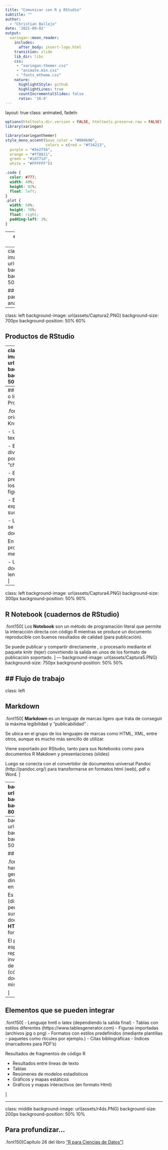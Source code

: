 ```yaml
---
title: "Comunicar con R y RStudio"
subtitle: ""  
author: 
  - "Christian Ballejo"
date: '2021-09-02'
output:
  xaringan::moon_reader:
    includes:
      after_body: insert-logo.html
    transition: slide
    lib_dir: libs
    css: 
     - "xaringan-themer.css"
     - "animate.min.css"
     - "fonts_mtheme.css"
    nature:
      highlightStyle: github
      highlightLines: true
      countIncrementalSlides: false
      ratio: '16:9'
---
```

layout: true
class: animated, fadeIn

```r
options(htmltools.dir.version = FALSE, htmltools.preserve.raw = FALSE)
library(xaringan)
```

```r
library(xaringanthemer)
style_mono_accent(base_color = "#004b00", 
                  colors = c(red = "#f34213",
  purple = "#3e2f5b",
  orange = "#ff8811",
  green = "#1d771d",
  white = "#FFFFFF"))
```

```css
.code {
  color: #777;
  width: 48%;
  height: 92%;
  float: left;
}
.plot {
  width: 50%;
  height: 70%;
  float: right;
  padding-left: 1%;
}
```

---
class: inverse, hide-logo, center


# Diapositivas

<br> 
<br> 

## https: //cballejo.github.io/Intro15

---
class: left
background-image: url(assets/Captura1.PNG)
background-size: 850px
background-position: 50% 60%

## Comunicar como parte del proceso del análisis

---
class: left
background-image: url(assets/Captura2.PNG)
background-size: 700px
background-position: 50% 60%

## Productos de RStudio

---
class: left
background-image: url(assets/Captura3.PNG)
background-size: 700px
background-position: 50% 70%

## Investigación reproducible

.font150[
Se encuadra en el paradigma de la **investigación reproducible** y la **programación literal**, que es adoptada por una creciente cantidad de revistas científicas internacionales.
]
---
## Programación literaria o literal (Literate Programming)

.font150[
- La idea original proviene de Don Knuth

- Un artículo es un flujo de texto y código

- El código del análisis se divide en texto y porciones de código “chunks”

- El código de la presentación da formato a los resultados (tablas, figuras, etc)

- El texto del artículo explica lo que está sucediendo en el análisis

- Los programas literarios se tejen para producir documentos legibles 

En definitiva, la programación literaria mezcla:

- Un lenguaje de documentación
- Un lenguaje de programación
]

---
class: left
background-image: url(assets/Captura4.PNG) 
background-size: 300px
background-position: 50% 90%

## R Notebook (cuadernos de RStudio)

.font150[
Los **Notebook** son un método de programación literal que permite la interacción directa con código R mientras se produce un documento reproducible con buenos resultados de calidad (para publicación). 

Se puede publicar y compartir directamente , o procesarlo mediante el paquete knitr (tejer) convirtiendo la salida en unos de los formato de publicación soportado.
]
---
background-image: url(assets/Captura5.PNG) 
background-size: 750px
background-position: 50% 50%

## Flujo de trabajo
---

class: left

## Markdown

.font150[
**Markdown** es un lenguaje de marcas ligero que trata de conseguir la máxima legibilidad y “publicabilidad” .

Se ubica en el grupo de los lenguajes de marcas como HTML, XML, entre otros, aunque es mucho más sencillo de utilizar.

Viene soportado por RStudio, tanto para sus Notebooks como para documentos R Makdown y presentaciones (slides)

Luego se conecta con el convertidor de documentos universal Pandoc (http://pandoc.org/) para transformarse en formatos html (web), pdf o Word. 
]

---
background-image: url(assets/Captura6.PNG) 
background-size: 400px
background-position: 80% 50%

## YAML

.code[.font140[
RStudio incorpora un encabezado construido en **lenguaje YAML** en los archivos R Markdown para indicarle a Pandoc que tipo de documento queremos construir.

Un encabezado YAML es un conjunto de pares clave:valor al comienzo del archivo. Siempre comienza y termina con tres rayas (- - -)

YAML es el acrónico recursivo de **“YAML Aint Markup Language”**, es un lenguaje de estructuración de datos sencillo.

]]

---
background-image: url(assets/Captura7.PNG) 
background-size: 600px
background-position: 50% 80%

## knitr

.font150[
**knitr** es una herramienta para la generación de informes dinámico en R (integrada en Rstudio). 

Es un paquete de R (disponible en CRAN) que permite integrar código y sus salidas en documentos **Latex** y **HTML**, entre otros formatos conocidos.

El propósito de knitr es dar espacio a la reproducibilidad de investigación en R a través de Programación Literaria (código, salida y documentación en la misma salida)

]

---

## Elementos que se pueden integrar

.font150[
- Lenguaje hmtl o latex (dependiendo la salida final)
- Tablas con estilos diferentes  (https://www.tablesgenerator.com) 
- Figuras importadas (archivos jpg o png)
- Formatos con estilos predefinidos (mediante plantillas – paquetes como rticules por ejemplo.)
- Citas bibliográficas
- Índices (marcadores para PDF’s)

Resultados de fragmentos de código R

- Resultados entre líneas de texto
- Tablas 
- Resúmenes de modelos estadísticos
- Gráficos y mapas estáticos
- Gráficos y mapas interactivos (en formato Html)


]

---

class: middle
background-image: url(assets/r4ds.PNG) 
background-size: 200px
background-position: 50% 10%

## Para profundizar...

.font150[Capítulo 26 del libro ["R para Ciencias de Datos"](https://es.r4ds.hadley.nz/introducci%C3%B3n-18.html)]





